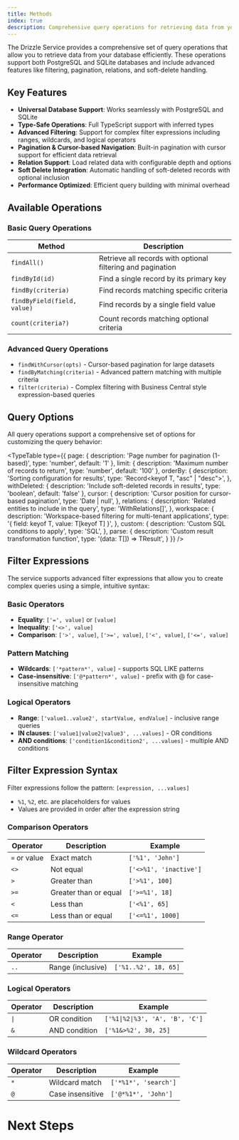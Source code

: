 ```yaml
---
title: Methods
index: true
description: Comprehensive query operations for retrieving data from your database with support for PostgreSQL and SQLite
---
```





The Drizzle Service provides a comprehensive set of query operations that allow you to retrieve data from your database efficiently. These operations support both PostgreSQL and SQLite databases and include advanced features like filtering, pagination, relations, and soft-delete handling.

## Key Features

- **Universal Database Support**: Works seamlessly with PostgreSQL and SQLite
- **Type-Safe Operations**: Full TypeScript support with inferred types
- **Advanced Filtering**: Support for complex filter expressions including ranges, wildcards, and logical operators
- **Pagination & Cursor-based Navigation**: Built-in pagination with cursor support for efficient data retrieval
- **Relation Support**: Load related data with configurable depth and options
- **Soft Delete Integration**: Automatic handling of soft-deleted records with optional inclusion
- **Performance Optimized**: Efficient query building with minimal overhead

## Available Operations

### Basic Query Operations

| Method | Description |
|--------|-------------|
| `findAll()` | Retrieve all records with optional filtering and pagination |
| `findById(id)` | Find a single record by its primary key |
| `findBy(criteria)` | Find records matching specific criteria |
| `findByField(field, value)` | Find records by a single field value |
| `count(criteria?)` | Count records matching optional criteria |

### Advanced Query Operations

- `findWithCursor(opts)` - Cursor-based pagination for large datasets
- `findByMatching(criteria)` - Advanced pattern matching with multiple criteria
- `filter(criteria)` - Complex filtering with Business Central style expression-based queries

## Query Options

All query operations support a comprehensive set of options for customizing the query behavior:

<TypeTable
  type={{
    page: {
      description: 'Page number for pagination (1-based)',
      type: 'number',
      default: '1'
    },
    limit: {
      description: 'Maximum number of records to return',
      type: 'number',
      default: '100'
    },
    orderBy: {
      description: 'Sorting configuration for results',
      type: 'Record<keyof T, "asc" | "desc">',
    },
    withDeleted: {
      description: 'Include soft-deleted records in results',
      type: 'boolean',
      default: 'false'
    },
    cursor: {
      description: 'Cursor position for cursor-based pagination',
      type: 'Date | null',
    },
    relations: {
      description: 'Related entities to include in the query',
      type: 'WithRelations[]',
    },
    workspace: {
      description: 'Workspace-based filtering for multi-tenant applications',
      type: '{ field: keyof T, value: T[keyof T] }',
    },
    custom: {
      description: 'Custom SQL conditions to apply',
      type: 'SQL',
    },
    parse: {
      description: 'Custom result transformation function',
      type: '(data: T[]) => TResult',
    }
  }}
/>

## Filter Expressions

The service supports advanced filter expressions that allow you to create complex queries using a simple, intuitive syntax:

### Basic Operators
- **Equality**: `['=', value]` or `[value]`
- **Inequality**: `['<>', value]`
- **Comparison**: `['>', value]`, `['>=', value]`, `['<', value]`, `['<=', value]`

### Pattern Matching
- **Wildcards**: `['*pattern*', value]` - supports SQL LIKE patterns
- **Case-insensitive**: `['@*pattern*', value]` - prefix with @ for case-insensitive matching

### Logical Operators
- **Range**: `['value1..value2', startValue, endValue]` - inclusive range queries
- **IN clauses**: `['value1|value2|value3', ...values]` - OR conditions
- **AND conditions**: `['condition1&condition2', ...values]` - multiple AND conditions

## Filter Expression Syntax

Filter expressions follow the pattern: `[expression, ...values]`

- `%1`, `%2`, etc. are placeholders for values
- Values are provided in order after the expression string

### Comparison Operators

| Operator | Description | Example |
|----------|-------------|---------|
| `=` or value | Exact match | `['%1', 'John']` |
| `<>` | Not equal | `['<>%1', 'inactive']` |
| `>` | Greater than | `['>%1', 100]` |
| `>=` | Greater than or equal | `['>=%1', 18]` |
| `<` | Less than | `['<%1', 65]` |
| `<=` | Less than or equal | `['<=%1', 1000]` |

### Range Operator

| Operator | Description | Example |
|----------|-------------|---------|
| `..` | Range (inclusive) | `['%1..%2', 18, 65]` |

### Logical Operators

| Operator | Description | Example |
|----------|-------------|---------|
| `\|` | OR condition | `['%1\|%2\|%3', 'A', 'B', 'C']` |
| `&` | AND condition | `['%1&>%2', 30, 25]` |

### Wildcard Operators

| Operator | Description | Example |
|----------|-------------|---------|
| `*` | Wildcard match | `['*%1*', 'search']` |
| `@` | Case insensitive | `['@*%1*', 'John']` |

# Next Steps

<DocsCategory url="/docs/mutations/" />